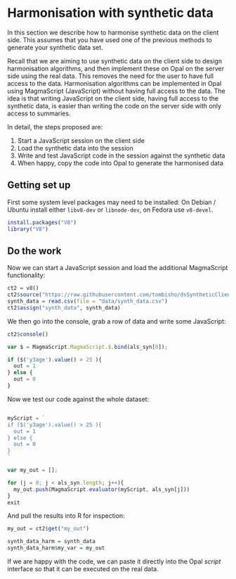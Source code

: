 # Harmonisation with synthetic data

In this section we describe how to harmonise synthetic data on the client side. This assumes that you have used one of the previous methods to generate your synthetic data set.

Recall that we are aiming to use synthetic data on the client side to design harmonisation algorithms, and then implement these on Opal on the server side using the real data. This removes the need for the user to have full access to the data. Harmonisation algorithms can be implemented in Opal using MagmaScript (JavaScript) without having full access to the data. The idea is that writing JavaScript on the client side, having full access to the synthetic data, is easier than writing the code on the server side with only access to summaries.

In detail, the steps proposed are:

1. Start a JavaScript session on the client side
2. Load the synthetic data into the session
3. Write and test JavaScript code in the session against the synthetic data
4. When happy, copy the code into Opal to generate the harmonised data

## Getting set up

First some system level packages may need to be installed: On Debian / Ubuntu install either `libv8-dev` or `libnode-dev`, on Fedora use `v8-devel`.

```r
install.packages("V8")
library("V8")
```

## Do the work

Now we can start a JavaScript session and load the additional MagmaScript functionality:
```r
ct2 = v8()
ct2$source("https://raw.githubusercontent.com/tombisho/dsSyntheticClient/main/MagmaScript.min.js")
synth_data = read.csv(file = "data/synth_data.csv")
ct2$assign("synth_data", synth_data)
```

We then go into the console, grab a row of data and write some JavaScript:
```r
ct2$console()

```

```javascript
var $ = MagmaScript.MagmaScript.$.bind(als_syn[0]);

if ($('y3age').value() > 25 ){
  out = 1
} else {
  out = 0
}
```

Now we test our code against the whole dataset:
```javascript

myScript = `
if ($('y3age').value() > 25 ){
  out = 1
} else {
  out = 0
}
`

var my_out = [];

for (j = 0; j < als_syn.length; j++){
  my_out.push(MagmaScript.evaluator(myScript, als_syn[j]))
}
exit
```
And pull the results into R for inspection:

```r
my_out = ct2$get("my_out")

synth_data_harm = synth_data
synth_data_harm$my_var = my_out
```

If we are happy with the code, we can paste it directly into the Opal *script* interface so that it can be executed on the real data.